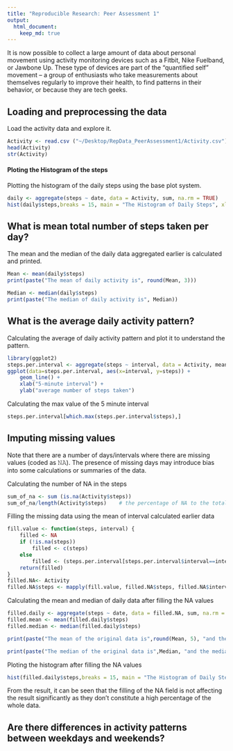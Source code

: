 ```yaml
---
title: "Reproducible Research: Peer Assessment 1"
output: 
  html_document:
    keep_md: true
---
```

It is now possible to collect a large amount of data about personal movement using activity monitoring devices such as a Fitbit, Nike Fuelband, or Jawbone Up. These type of devices are part of the “quantified self” movement – a group of enthusiasts who take measurements about themselves regularly to improve their health, to find patterns in their behavior, or because they are tech geeks.

## Loading and preprocessing the data
Load the activity data and explore it.

```r
Activity <- read.csv ("~/Desktop/RepData_PeerAssessment1/Activity.csv")
head(Activity)
str(Activity)
```
#### Ploting the Histogram of the steps
Plotting the histogram of the daily steps using the base plot system.
```r
daily <- aggregate(steps ~ date, data = Activity, sum, na.rm = TRUE)
hist(daily$steps,breaks = 15, main = "The Histogram of Daily Steps", xlab = "Number of steps", col = "red")
```

## What is mean total number of steps taken per day?
The mean and the median of the daily data aggregated earlier is calculated and printed.
```r
Mean <- mean(daily$steps)
print(paste("The mean of daily activity is", round(Mean, 3)))

Median <- median(daily$steps)
print(paste("The median of daily activity is", Median))
```

## What is the average daily activity pattern?

Calculating the average of daily activity pattern and plot it to understand the pattern. 

```r
library(ggplot2)
steps.per.interval <- aggregate(steps ~ interval, data = Activity, mean, na.rm = TRUE)
ggplot(data=steps.per.interval, aes(x=interval, y=steps)) +
    geom_line() +
    xlab("5-minute interval") +
    ylab("average number of steps taken")
```

Calculating the max value of the 5 minute interval 
```r
steps.per.interval[which.max(steps.per.interval$steps),]
```
## Imputing missing values
Note that there are a number of days/intervals where there are missing values (coded as 𝙽𝙰). The presence of missing days may introduce bias into some calculations or summaries of the data.

Calculating the number of NA in the steps
```r
sum_of_na <- sum (is.na(Activity$steps))
sum_of_na/length(Activity$steps)    # the percentage of NA to the total data
```

Filling the missing data using the mean of interval calculated earlier data 

```r
fill.value <- function(steps, interval) {
    filled <- NA
    if (!is.na(steps))
        filled <- c(steps)
    else
        filled <- (steps.per.interval[steps.per.interval$interval==interval, "steps"])
    return(filled)
}
filled.NA<- Activity
filled.NA$steps <- mapply(fill.value, filled.NA$steps, filled.NA$interval)
```

Calculating the mean and median of daily data after filling the NA values

```r
filled.daily <- aggregate(steps ~ date, data = filled.NA, sum, na.rm = TRUE)
filled.mean <- mean(filled.daily$steps)
filled.median <- median(filled.daily$steps)

print(paste("The mean of the original data is",round(Mean, 5), "and the mean of the data after filling the NA is",round(filled.mean, 5)))

print(paste("The median of the original data is",Median, "and the median of the data after filling the NA is",round(filled.median,5 )))
```

Ploting the histogram after filling the NA values
```r
hist(filled.daily$steps,breaks = 15, main = "The Histogram of Daily Steps filled NA", xlab = "Number of steps", col = "red")
```

From the result, it can be seen that the filling of the NA field is not affecting the result significantly as they don't constitute a high percentage of the whole data. 

## Are there differences in activity patterns between weekdays and weekends?
